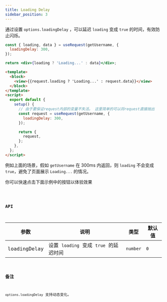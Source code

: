 ```yaml
---
title: Loading Delay
sidebar_position: 3
---
```


通过设置 `options.loadingDelay` ，可以延迟 `loading` 变成 `true` 的时间，有效防止闪烁。


<Tabs groupId="codeDisplayGroup">
<TabItem value="React" label="React">

```jsx showLineNumbers
const { loading, data } = useRequest(getUsername, {
  loadingDelay: 300,
});

return <div>{loading ? 'Loading...' : data}</div>;
```

</TabItem>
<TabItem value="Vue" label="Vue">

```html showLineNumbers
<template>
  <block>
    <view>{{request.loading ? 'Loading...' : request.data}}</view>
  </block>
</template>
<script>
  export default {
    setup() {
      // 由于要保证request内部的变量不失活。 这里简单的可以将request直接抛出
      const request = useRequest(getUsername, {
        loadingDelay: 300,
      });

      return {
        request,
      };
    },
  };
</script>
```

</TabItem>
</Tabs>

例如上面的场景，假如 `getUsername` 在 300ms 内返回，则 `loading` 不会变成 `true`，避免了页面展示 `Loading...` 的情况。

你可以快速点击下面示例中的按钮以体验效果

<code src="useRequest/loadingDelay/index" />

### API

| 参数         | 说明                                  | 类型     | 默认值 |
| ------------ | ------------------------------------- | -------- | ------ |
| loadingDelay | 设置 `loading` 变成 `true` 的延迟时间 | `number` | `0`    |

### 备注

`options.loadingDelay` 支持动态变化。
